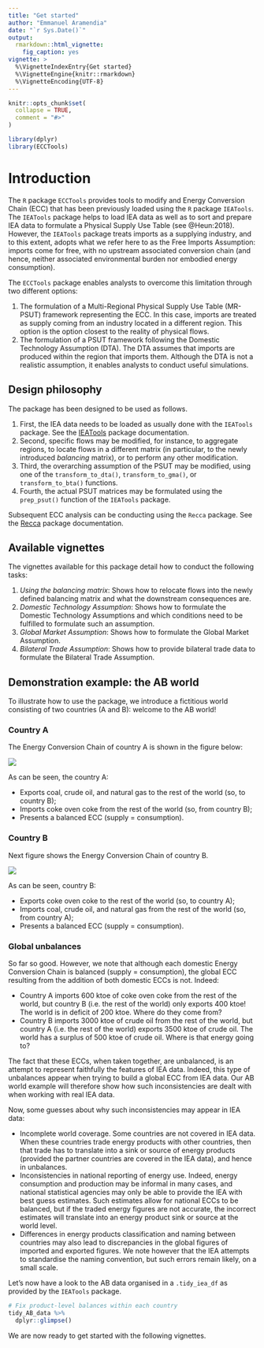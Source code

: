 ```yaml
---
title: "Get started"
author: "Emmanuel Aramendia"
date: "`r Sys.Date()`"
output: 
  rmarkdown::html_vignette:
    fig_caption: yes
vignette: >
  %\VignetteIndexEntry{Get started}
  %\VignetteEngine{knitr::rmarkdown}
  %\VignetteEncoding{UTF-8}
---
```


```r
knitr::opts_chunk$set(
  collapse = TRUE,
  comment = "#>"
)
```

```r
library(dplyr)
library(ECCTools)
```

# Introduction

The `R` package `ECCTools` provides tools to modify and Energy Conversion Chain (ECC) that has been previously loaded using the `R` package `IEATools`. The `IEATools` package helps to load IEA data as well as to sort and prepare IEA data to formulate a Physical Supply Use Table (see @Heun:2018). However, the `IEATools` package treats imports as a supplying industry, and to this extent, adopts what we refer here to as the Free Imports Assumption: imports come for free, with no upstream associated conversion chain (and hence, neither associated environmental burden nor embodied energy consumption).

The `ECCTools` package enables analysts to overcome this limitation through two different options:

1. The formulation of a Multi-Regional Physical Supply Use Table (MR-PSUT) framework representing the ECC. In this case, imports are treated as supply coming from an industry located in a different region. This option is the option closest to the reality of physical flows.
2. The formulation of a PSUT framework following the Domestic Technology Assumption (DTA). The DTA assumes that imports are produced within the region that imports them. Although the DTA is not a realistic assumption, it enables analysts to conduct useful simulations.


## Design philosophy

The package has been designed to be used as follows.

1. First, the IEA data needs to be loaded as usually done with the `IEATools` package. See the [IEATools](https://github.com/MatthewHeun/IEATools) package documentation.
2. Second, specific flows may be modified, for instance, to aggregate regions, to locate flows in a different matrix (in particular, to the newly introduced *balancing* matrix), or to perform any other modification.
3. Third, the overarching assumption of the PSUT may be modified, using one of the `transform_to_dta()`, `transform_to_gma()`, or `transform_to_bta()` functions.
4. Fourth, the actual PSUT matrices may be formulated using the `prep_psut()` function of the `IEATools` package.

Subsequent ECC analysis can be conducting using the `Recca` package. See the [Recca](https://github.com/MatthewHeun/Recca) package documentation.


## Available vignettes

The vignettes available for this package detail how to conduct the following tasks:

1.  *Using the balancing matrix*: Shows how to relocate flows into the newly defined balancing matrix and what the downstream consequences are.
2.  *Domestic Technology Assumption*: Shows how to formulate the Domestic Technology Assumptions and which conditions need to be fulfilled to formulate such an assumption.
3.  *Global Market Assumption*: Shows how to formulate the Global Market Assumption.
4.  *Bilateral Trade Assumption*: Shows how to provide bilateral trade data to formulate the Bilateral Trade Assumption.


## Demonstration example: the AB world

To illustrate how to use the package, we introduce a fictitious world consisting of two countries (A and B): welcome to the AB world! 

### Country A

The Energy Conversion Chain of country A is shown in the figure below:

![](figs/Country_A_ECC.png)

As can be seen, the country A:

* Exports coal, crude oil, and natural gas to the rest of the world (so, to country B);
* Imports coke oven coke from the rest of the world (so, from country B);
* Presents a balanced ECC (supply = consumption).

### Country B

Next figure shows the Energy Conversion Chain of country B.

![](figs/Country_B_ECC.png)

As can be seen, country B:

* Exports coke oven coke to the rest of the world (so, to country A);
* Imports coal, crude oil, and natural gas from the rest of the world (so, from country A);
* Presents a balanced ECC (supply = consumption).

### Global unbalances

So far so good. However, we note that although each domestic Energy Conversion Chain is balanced (supply = consumption), the global ECC resulting from the addition of both domestic ECCs is not. Indeed:

* Country A imports 600 ktoe of coke oven coke from the rest of the world, but country B (i.e.\ the rest of the world) only exports 400 ktoe! The world is in deficit of 200 ktoe. Where do they come from?
* Country B imports 3000 ktoe of crude oil from the rest of the world, but country A (i.e.\ the rest of the world) exports 3500 ktoe of crude oil. The world has a surplus of 500 ktoe of crude oil. Where is that energy going to?

The fact that these ECCs, when taken together, are unbalanced, is an attempt to represent faithfully the features of IEA data. Indeed, this type of unbalances appear when trying to build a global ECC from IEA data. Our AB world example will therefore show how such inconsistencies are dealt with when working with real IEA data.

Now, some guesses about why such inconsistencies may appear in IEA data:

* Incomplete world coverage. Some countries are not covered in IEA data. When these countries trade energy products with other countries, then that trade has to translate into a sink or source of energy products (provided the partner countries are covered in the IEA data), and hence in unbalances.
* Inconsistencies in national reporting of energy use. Indeed, energy consumption and production may be informal in many cases, and national statistical agencies may only be able to provide the IEA with best guess estimates. Such estimates allow for national ECCs to be balanced, but if the traded energy figures are not accurate, the incorrect estimates will translate into an energy product sink or source at the world level.
* Differences in energy products classification and naming between countries may also lead to discrepancies in the global figures of imported and exported figures. We note however that the IEA attempts to standardise the naming convention, but such errors remain likely, on a small scale.

Let's now have a look to the AB data organised in a `.tidy_iea_df` as provided by the `IEATools` package.

```r
# Fix product-level balances within each country
tidy_AB_data %>% 
  dplyr::glimpse()
```

We are now ready to get started with the following vignettes.

